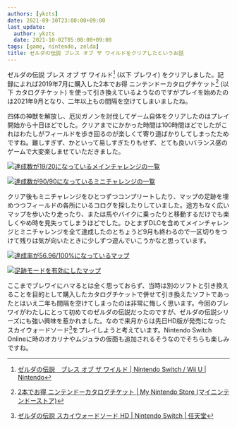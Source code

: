 ```yaml
---
authors: [ykzts]
date: 2021-09-30T23:00:00+09:00
last_update:
  author: ykzts
  date: 2021-10-02T05:00:00+09:00
tags: [game, nintendo, zelda]
title: ゼルダの伝説 ブレス オブ ザ ワイルドをクリアしたというお話
---
```


ゼルダの伝説 ブレス オブ ザ ワイルド[^1] (以下 ブレワイ) をクリアしました。記録によれば2019年7月に購入した2本でお得 ニンテンドーカタログチケット[^2] (以下 カタログチケット) を使って引き換えているようなのですがプレイを始めたのは2021年9月となり、二年以上もの間隔を空けてしまいましたね。

<!--truncate-->

四体の神獣を解放し、厄災ガノンを討伐してゲーム自体をクリアしたのはプレイ開始から十日ほどでした。クリアまでにかかった時間は100時間ほどでしたがこれはわたしがフィールドを歩き回るのが楽しくて寄り道ばかりしてしまったためですね。難しすぎず、かといって易しすぎたりもせず、とても良いバランス感のゲームで大変楽しませていただきました。

<div className="row">
  <div className="col col--6">

[![達成数が19/20になっているメインチャレンジの一覧](./img/main-quests.jpg)](./img/main-quests.jpg)

  </div>
  <div className="col col--6">

[![達成数が90/90になっているミニチャレンジの一覧](./img/side-quests.jpg)](./img/side-quests.jpg)

  </div>
</div>

クリア後もミニチャレンジをひとつずつコンプリートしたり、マップの足跡を埋めつつフィールドの各所にいるコログを探したりしていました。途方もなく広いマップを歩いたり走ったり、または馬やバイクに乗ったりと移動するだけでも楽しくやめ時を見失ってしまうほどでした。ひとまずDLCを含めてメインチャレンジとミニチャレンジを全て達成したのとちょうど9月も終わるので一区切りをつけて残りは気が向いたときに少しずつ遊んでいこうかなと思っています。

<div className="row">
  <div className="col col--6">

[![達成率が56.96/100%になっているマップ](./img/hyrule-map.jpg)](./img/hyrule-map.jpg)

  </div>
  <div className="col col--6">

[![足跡モードを有効にしたマップ](./img/hyrule-map-with-path.jpg)](./img/hyrule-map-with-path.jpg)

  </div>
</div>

ここまでブレワイにハマるとは全く思っておらず、当時は別のソフトと引き換えることを目的として購入したカタログチケットで併せて引き換えたソフトであったとはいえ二年も間隔を空けてしまったのは非常に悔しく思います。今回のブレワイがわたしにとって初めてのゼルダの伝説だったのですが、ゼルダの伝説シリーズにも強い興味を惹かれました。なので来月からは先日HD版が発売になったスカイウォードソード[^3]をプレイしようと考えています。Nintendo Switch Onlineに時のオカリナやムジュラの仮面も追加されるそうなのでそちらも楽しみですね。

[^1]: [ゼルダの伝説　ブレス オブ ザ ワイルド | Nintendo Switch / Wii U | Nintendo](https://www.nintendo.co.jp/zelda/)
[^2]: [2本でお得 ニンテンドーカタログチケット | My Nintendo Store (マイニンテンドーストア)](https://store-jp.nintendo.com/list/software/70020000000021.html)
[^3]: [ゼルダの伝説 スカイウォードソード HD | Nintendo Switch | 任天堂](https://www.nintendo.co.jp/switch/az89a/)
